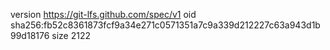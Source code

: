 version https://git-lfs.github.com/spec/v1
oid sha256:fb52c8361873fcf9a34e271c0571351a7c9a339d212227c63a943d1b99d18176
size 2122
